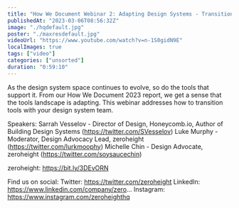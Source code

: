```yaml
---
title: "How We Document Webinar 2: Adapting Design Systems - Transitioning Tools"
publishedAt: "2023-03-06T08:56:32Z"
image: "./hqdefault.jpg"
poster: "./maxresdefault.jpg"
videoUrl: "https://www.youtube.com/watch?v=n-1S0gidN9E"
localImages: true
tags: ["video"]
categories: ["unsorted"]
duration: "0:59:10"
---
```

As the design system space continues to evolve, so do the tools that support it. From our How We Document 2023 report, we get a sense that the tools landscape is adapting. This webinar addresses how to transition tools with your design system team.  

Speakers: 
Sarrah Vesselov - Director of Design, Honeycomb.io, Author of Building Design Systems (https://twitter.com/SVesselov)
Luke Murphy - Moderator, Design Advocacy Lead, zeroheight (https://twitter.com/lurkmoophy) 
Michelle Chin - Design Advocate, zeroheight (https://twitter.com/soysaucechin)

zeroheight: https://bit.ly/3DEvORN

Find us on social:
Twitter: https://twitter.com/zeroheight
LinkedIn: https://www.linkedin.com/company/zero...
Instagram: https://www.instagram.com/zeroheighthq
